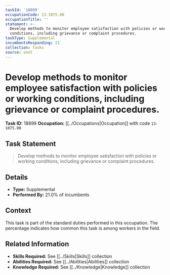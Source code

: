 ```yaml
---
taskId: '18899'
occupationCode: 13-1075.00
occupationTitle: ''
statement: >-
  Develop methods to monitor employee satisfaction with policies or working
  conditions, including grievance or complaint procedures.
taskType: Supplemental
incumbentsResponding: 21
collection: Tasks
source: onet
---
```

# Develop methods to monitor employee satisfaction with policies or working conditions, including grievance or complaint procedures.

**Task ID:** 18899
**Occupation:** [[../Occupations|Occupation]] with code `13-1075.00`

## Task Statement

> Develop methods to monitor employee satisfaction with policies or working conditions, including grievance or complaint procedures.

## Details

- **Type:** Supplemental
- **Performed By:** 21.0% of incumbents

## Context

This task is part of the standard duties performed in this occupation. The percentage indicates how common this task is among workers in the field.

## Related Information

- **Skills Required:** See [[../Skills|Skills]] collection
- **Abilities Required:** See [[../Abilities|Abilities]] collection
- **Knowledge Required:** See [[../Knowledge|Knowledge]] collection
